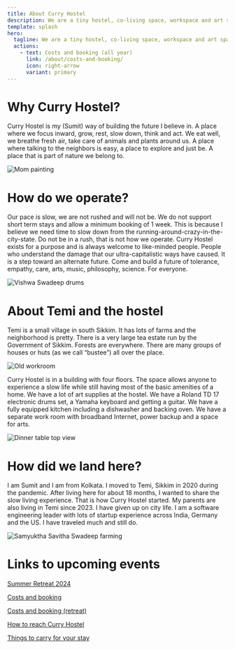 ```yaml
---
title: About Curry Hostel
description: We are a tiny hostel, co-living space, workspace and art space in a small Himalayan village in Sikkim. Slow is the way of life here and that is how we operate.
template: splash
hero:
  tagline: We are a tiny hostel, co-living space, workspace and art space in a small Himalayan village in Sikkim. Slow is the way of life here and that is how we operate. We are also creating an online space for everyone to connect with spaces that host artists, exhibitions, events, etc.
  actions:
    - text: Costs and booking (all year)
      link: /about/costs-and-booking/
      icon: right-arrow
      variant: primary
---
```


# Why Curry Hostel?

Curry Hostel is my (Sumit) way of building the future I believe in. A place where we focus inward, grow, rest, slow down, think and act. We eat well, we breathe fresh air, take care of animals and plants around us. A place where talking to the neighbors is easy, a place to explore and just be. A place that is part of nature we belong to.

![Mom painting](../../../assets/Mom_painting.jpg)

# How do we operate?

Our pace is slow, we are not rushed and will not be. We do not support short term stays and allow a minimum booking of 1 week. This is because I believe we need time to slow down from the running-around-crazy-in-the-city-state. Do not be in a rush, that is not how we operate. Curry Hostel exists for a purpose and is always welcome to like-minded people. People who understand the damage that our ultra-capitalistic ways have caused. It is a step toward an alternate future. Come and build a future of tolerance, empathy, care, arts, music, philosophy, science. For everyone.

![Vishwa Swadeep drums](../../../assets/Vishwa_Swadeep_drums.jpg)

# About Temi and the hostel

Temi is a small village in south Sikkim. It has lots of farms and the neighborhood is pretty. There is a very large tea estate run by the Government of Sikkim. Forests are everywhere. There are many groups of houses or huts (as we call “bustee”) all over the place.

![Old workroom](../../../assets/Old_workroom.jpg)

Curry Hostel is in a building with four floors. The space allows anyone to experience a slow life while still having most of the basic amenities of a home. We have a lot of art supplies at the hostel. We have a Roland TD 17 electronic drums set, a Yamaha keyboard and getting a guitar. We have a fully equipped kitchen including a dishwasher and backing oven. We have a separate work room with broadband Internet, power backup and a space for arts.

![Dinner table top view](../../../assets/Dinner_table_top_view.jpg)

# How did we land here?

I am Sumit and I am from Kolkata. I moved to Temi, Sikkim in 2020 during the pandemic. After living here for about 18 months, I wanted to share the slow living experience. That is how Curry Hostel started. My parents are also living in Temi since 2023. I have given up on city life. I am a software engineering leader with lots of startup experience across India, Germany and the US. I have traveled much and still do.

![Samyuktha Savitha Swadeep farming](../../../assets/Samyuktha_Savitha_Swadeep_farming.jpg)

# Links to upcoming events

[Summer Retreat 2024](https://www.notion.so/Summer-Retreat-2024-e34952b9ade441a88e2668ed260d28c9?pvs=21)

[Costs and booking](https://www.notion.so/Costs-and-booking-632ad5fd51aa4913a4a4516d69287f2f?pvs=21)

[Costs and booking (retreat)](https://www.notion.so/Costs-and-booking-retreat-1100fe316ad6407b9508d5a5f12e5690?pvs=21)

[How to reach Curry Hostel](https://www.notion.so/How-to-reach-Curry-Hostel-af822174da754bb9b97bb61ec4927f53?pvs=21)

[Things to carry for your stay](https://www.notion.so/Things-to-carry-for-your-stay-3e0653fb06e0450a8cc5355be1fcf9d8?pvs=21)
